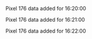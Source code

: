 Pixel 176 data added for 16:20:00

Pixel 176 data added for 16:21:00

Pixel 176 data added for 16:22:00

